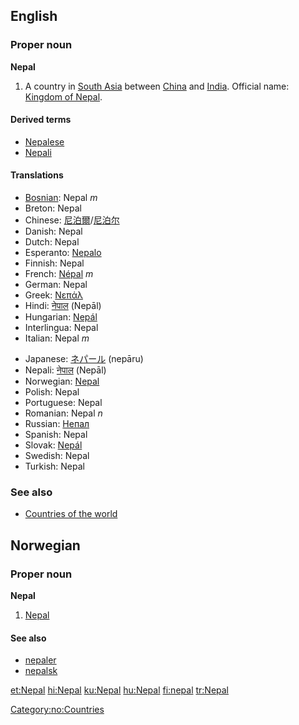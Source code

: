 ==English==
===Proper noun===
'''Nepal'''

# A country in [[South Asia]] between [[China]] and [[India]]. Official name: [[Kingdom of Nepal]].

====Derived terms====
*[[Nepalese]]
*[[Nepali]]

====Translations====
{{top}}
*[[Bosnian]]: Nepal ''m''
*Breton: Nepal
*Chinese: [[尼泊爾]]/[[尼泊尔]]
*Danish: Nepal
*Dutch: Nepal
*Esperanto: [[Nepalo]]
*Finnish: Nepal
*French: [[Népal]] ''m''
*German: Nepal
*Greek: [[Νεπάλ]]
*Hindi: [[नेपाल]] (Nepāl)
*Hungarian: [[Nepál]]
*Interlingua: Nepal
*Italian: Nepal ''m''
{{mid}}
*Japanese: [[ネパール]] (nepāru)
*Nepali: [[नेपाल]] (Nepāl)
*Norwegian: [[#Norwegian|Nepal]]
*Polish: Nepal
*Portuguese: Nepal
*Romanian: Nepal ''n''
*Russian: [[Непал]]
*Spanish: Nepal
*Slovak: [[Nepál]]
*Swedish: Nepal
*Turkish: Nepal
{{bottom}}

===See also===
*[[Countries of the world]]

==Norwegian==
===Proper noun===
[[Category:no:Countries]]
'''Nepal'''
#[[#English|Nepal]]
====See also====
*[[nepaler]]
*[[nepalsk]]

[[et:Nepal]]
[[hi:Nepal]]
[[ku:Nepal]]
[[hu:Nepal]]
[[fi:nepal]]
[[tr:Nepal]]